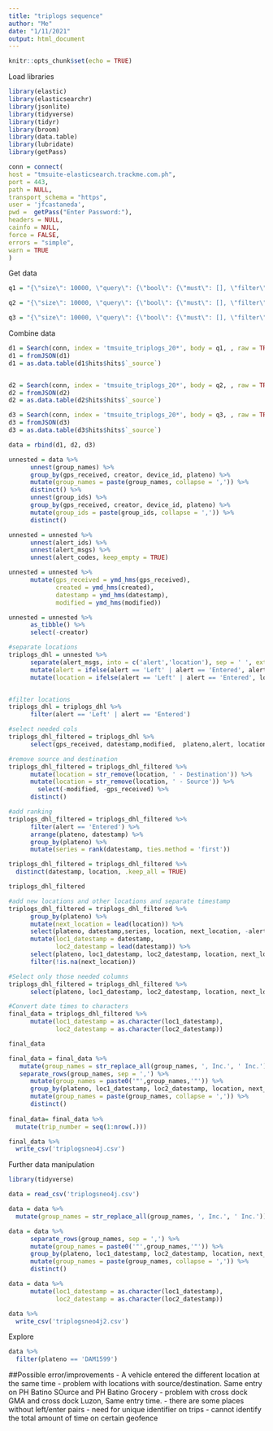 ```yaml
---
title: "triplogs sequence"
author: "Me"
date: "1/11/2021"
output: html_document
---
```


```r
knitr::opts_chunk$set(echo = TRUE)
```

Load libraries
```r
library(elastic)
library(elasticsearchr)
library(jsonlite)
library(tidyverse)
library(tidyr)
library(broom)
library(data.table)
library(lubridate)
library(getPass)

conn = connect(
host = "tmsuite-elasticsearch.trackme.com.ph",
port = 443,
path = NULL,
transport_schema = "https",
user = 'jfcastaneda',
pwd =  getPass("Enter Password:"),
headers = NULL,
cainfo = NULL,
force = FALSE,
errors = "simple",
warn = TRUE
)
```

Get data

```r

q1 = "{\"size\": 10000, \"query\": {\"bool\": {\"must\": [], \"filter\": [{\"bool\": {\"filter\": [{\"bool\": {\"should\": [{\"match_phrase\": {\"group_names\": \"Nestle\"}}], \"minimum_should_match\": 1}}, {\"multi_match\": {\"type\": \"best_fields\", \"query\": \"entered left\", \"lenient\": \"true\"}}]}}, {\"range\": {\"datestamp\": {\"gte\": \"2020-11-30T16:00:00.000Z\", \"lte\": \"2020-12-09T15:59:59.000Z\", \"format\": \"strict_date_optional_time\"}}}], \"should\": [], \"must_not\": []}}}"

q2 = "{\"size\": 10000, \"query\": {\"bool\": {\"must\": [], \"filter\": [{\"bool\": {\"filter\": [{\"bool\": {\"should\": [{\"match_phrase\": {\"group_names\": \"Nestle\"}}], \"minimum_should_match\": 1}}, {\"multi_match\": {\"type\": \"best_fields\", \"query\": \"entered left\", \"lenient\": \"true\"}}]}}, {\"range\": {\"datestamp\": {\"gte\": \"2020-12-09T16:00:00.000Z\", \"lte\": \"2020-12-14T15:59:59.000Z\", \"format\": \"strict_date_optional_time\"}}}], \"should\": [], \"must_not\": []}}}"

q3 = "{\"size\": 10000, \"query\": {\"bool\": {\"must\": [], \"filter\": [{\"bool\": {\"filter\": [{\"bool\": {\"should\": [{\"match_phrase\": {\"group_names\": \"Nestle\"}}], \"minimum_should_match\": 1}}, {\"multi_match\": {\"type\": \"best_fields\", \"query\": \"entered left\", \"lenient\": \"true\"}}]}}, {\"range\": {\"datestamp\": {\"gte\": \"2020-12-14T16:00:00.000Z\", \"lte\": \"2020-12-17T15:59:59.000Z\", \"format\": \"strict_date_optional_time\"}}}], \"should\": [], \"must_not\": []}}}"


```

Combine data

```r

d1 = Search(conn, index = 'tmsuite_triplogs_20*', body = q1, , raw = TRUE)
d1 = fromJSON(d1)
d1 = as.data.table(d1$hits$hits$`_source`)


d2 = Search(conn, index = 'tmsuite_triplogs_20*', body = q2, , raw = TRUE)
d2 = fromJSON(d2)
d2 = as.data.table(d2$hits$hits$`_source`)

d3 = Search(conn, index = 'tmsuite_triplogs_20*', body = q3, , raw = TRUE)
d3 = fromJSON(d3)
d3 = as.data.table(d3$hits$hits$`_source`)

data = rbind(d1, d2, d3)
```

```r

unnested = data %>%
      unnest(group_names) %>%
      group_by(gps_received, creator, device_id, plateno) %>%
      mutate(group_names = paste(group_names, collapse = ',')) %>%
      distinct() %>%
      unnest(group_ids) %>%
      group_by(gps_received, creator, device_id, plateno) %>%
      mutate(group_ids = paste(group_ids, collapse = ',')) %>%
      distinct()

unnested = unnested %>%
      unnest(alert_ids) %>%
      unnest(alert_msgs) %>%
      unnest(alert_codes, keep_empty = TRUE)

unnested = unnested %>%
      mutate(gps_received = ymd_hms(gps_received),
             created = ymd_hms(created),
             datestamp = ymd_hms(datestamp),
             modified = ymd_hms(modified))

unnested = unnested %>%
      as_tibble() %>%
      select(-creator)

#separate locations
triplogs_dhl = unnested %>%
      separate(alert_msgs, into = c('alert','location'), sep = ' ', extra = 'merge', fill = 'right') %>%
      mutate(alert = ifelse(alert == 'Left' | alert == 'Entered', alert, paste(alert, location))) %>%
      mutate(location = ifelse(alert == 'Left' | alert == 'Entered', location, NA))


#filter locations
triplogs_dhl = triplogs_dhl %>%
      filter(alert == 'Left' | alert == 'Entered')
```

```r
#select needed cols
triplogs_dhl_filtered = triplogs_dhl %>%
      select(gps_received, datestamp,modified,  plateno,alert, location,  group_names, group_ids)

#remove source and destination
triplogs_dhl_filtered = triplogs_dhl_filtered %>%
      mutate(location = str_remove(location, ' - Destination')) %>%
      mutate(location = str_remove(location, ' - Source')) %>%
        select(-modified, -gps_received) %>%
      distinct()

#add ranking
triplogs_dhl_filtered = triplogs_dhl_filtered %>%
      filter(alert == 'Entered') %>%
      arrange(plateno, datestamp) %>%
      group_by(plateno) %>%
      mutate(series = rank(datestamp, ties.method = 'first'))

triplogs_dhl_filtered = triplogs_dhl_filtered %>%
  distinct(datestamp, location, .keep_all = TRUE)
```

```r
triplogs_dhl_filtered
```


```r
#add new locations and other locations and separate timestamp
triplogs_dhl_filtered = triplogs_dhl_filtered %>%
      group_by(plateno) %>%
      mutate(next_location = lead(location)) %>%
      select(plateno, datestamp,series, location, next_location, -alert, everything()) %>%
      mutate(loc1_datestamp = datestamp, 
             loc2_datestamp = lead(datestamp)) %>%
      select(plateno, loc1_datestamp, loc2_datestamp, location, next_location, everything()) %>%
      filter(!is.na(next_location))

#Select only those needed columns
triplogs_dhl_filtered = triplogs_dhl_filtered %>%
      select(plateno, loc1_datestamp, loc2_datestamp, location, next_location, group_names)

#Convert date times to characters
final_data = triplogs_dhl_filtered %>%
      mutate(loc1_datestamp = as.character(loc1_datestamp),
             loc2_datestamp = as.character(loc2_datestamp))

final_data
```

```r
final_data = final_data %>%
   mutate(group_names = str_replace_all(group_names, ', Inc.', ' Inc.')) %>%
   separate_rows(group_names, sep = ',') %>%
      mutate(group_names = paste0('"',group_names,'"')) %>%
      group_by(plateno, loc1_datestamp, loc2_datestamp, location, next_location) %>%
      mutate(group_names = paste(group_names, collapse = ',')) %>%
      distinct()
 
final_data= final_data %>%
  mutate(trip_number = seq(1:nrow(.)))

final_data %>%
  write_csv('triplogsneo4j.csv')
```



##########################################



Further data manipulation
```r
library(tidyverse)

data = read_csv('triplogsneo4j.csv')

data = data %>%
  mutate(group_names = str_replace_all(group_names, ', Inc.', ' Inc.'))

data = data %>%
      separate_rows(group_names, sep = ',') %>%
      mutate(group_names = paste0('"',group_names,'"')) %>%
      group_by(plateno, loc1_datestamp, loc2_datestamp, location, next_location) %>%
      mutate(group_names = paste(group_names, collapse = ',')) %>%
      distinct()

data = data %>%
      mutate(loc1_datestamp = as.character(loc1_datestamp),
             loc2_datestamp = as.character(loc2_datestamp))

data %>%
  write_csv('triplogsneo4j2.csv')
```

Explore
```r
data %>%
  filter(plateno == 'DAM1599')
```




##Possible error/improvements
- A vehicle entered the different location at the same time
- problem with locations with source/destination. Same entry on PH Batino SOurce and PH Batino Grocery
- problem with cross dock GMA and cross dock Luzon, Same entry time.
- there are some places without left/enter pairs
- need for unique identifier on trips
- cannot identify the total amount of time on certain geofence


